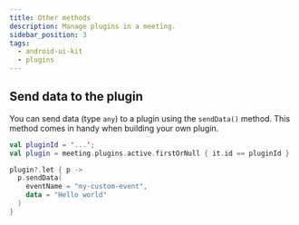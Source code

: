 ```yaml
---
title: Other methods
description: Manage plugins in a meeting.
sidebar_position: 3
tags:
  - android-ui-kit
  - plugins
---
```


## Send data to the plugin

You can send data (type `any`) to a plugin using the `sendData()` method. This method comes in handy when building your own plugin.

```kotlin
val pluginId = '...';
val plugin = meeting.plugins.active.firstOrNull { it.id == pluginId }

plugin?.let { p ->
  p.sendData(
    eventName = "my-custom-event",
    data = "Hello world"
  )
}
```
